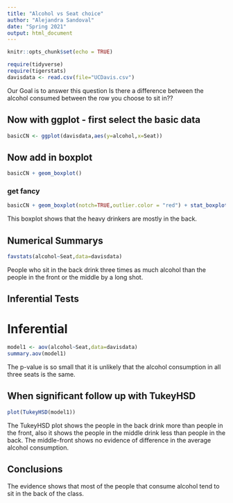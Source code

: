 ```yaml
---
title: "Alcohol vs Seat choice"
author: "Alejandra Sandoval"
date: "Spring 2021"
output: html_document
---
```


```r
knitr::opts_chunk$set(echo = TRUE)
```

```r
require(tidyverse)
require(tigerstats)
davisdata <- read.csv(file="UCDavis.csv")
```
 Our Goal is to answer this question Is there a difference between the alcohol consumed between the row
 you choose to sit in??

## Now with ggplot - first select the basic data

```r
basicCN <- ggplot(davisdata,aes(y=alcohol,x=Seat))
```
## Now add in boxplot

```r
basicCN + geom_boxplot()
```
  
  
### get fancy  

```r
basicCN + geom_boxplot(notch=TRUE,outlier.color = "red") + stat_boxplot(geom ='errorbar') + labs(title="Fancy notch boxplot \n with 2 lines")
```


This boxplot shows that the heavy drinkers are mostly in the back.

## Numerical Summarys 

```r
favstats(alcohol~Seat,data=davisdata)
```

  People who sit in the back drink three times as much alcohol than the people in the front or the middle by a long shot.


## Inferential Tests

# Inferential

```r
model1 <- aov(alcohol~Seat,data=davisdata)
summary.aov(model1)
```
The p-value is so small that it is unlikely that the alcohol consumption in all three seats is the same.

## When significant follow up with TukeyHSD  

```r
plot(TukeyHSD(model1))
```

The TukeyHSD plot shows the people in the back drink more than people in the front, also it shows the people in the middle drink less than people in the back. The middle-front shows no evidence of difference in the average alcohol consumption.


## Conclusions

The evidence shows that most of the people that consume alcohol tend to sit in the back of the class. 
